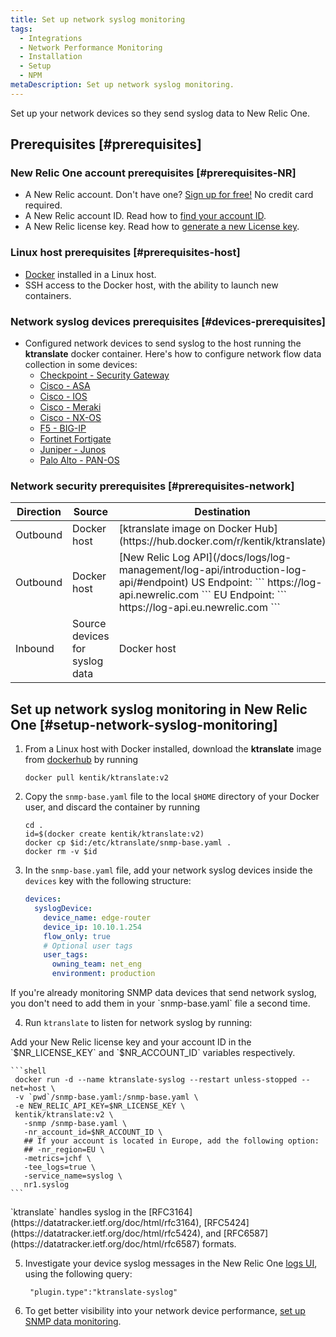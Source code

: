 ```yaml
---
title: Set up network syslog monitoring
tags:
  - Integrations
  - Network Performance Monitoring
  - Installation
  - Setup
  - NPM
metaDescription: Set up network syslog monitoring.
---
```


Set up your network devices so they send syslog data to New Relic One.

## Prerequisites [#prerequisites]

### New Relic One account prerequisites [#prerequisites-NR]

- A New Relic account. Don't have one? [Sign up for free!](https://newrelic.com/signup) No credit card required.
- A New Relic account ID. Read how to [find your account ID](/docs/accounts/accounts-billing/account-setup/account-id/).
- A New Relic license key. Read how to [generate a new License key](/docs/apis/intro-apis/new-relic-api-keys/#ingest-license-key).

### Linux host prerequisites [#prerequisites-host]

- [Docker](https://docs.docker.com/engine/install/) installed in a Linux host.
- SSH access to the Docker host, with the ability to launch new containers.

### Network syslog devices prerequisites [#devices-prerequisites]

- Configured network devices to send syslog to the host running the **ktranslate** docker container. Here's how to configure network flow data collection in some devices:
  - [Checkpoint - Security Gateway](https://sc1.checkpoint.com/documents/R80.40/WebAdminGuides/EN/CP_R80.40_LoggingAndMonitoring_AdminGuide/opics-LMG/Working-with-Syslog-Servers.htm)
  - [Cisco - ASA](https://www.cisco.com/c/en/us/support/docs/security/pix-500-series-security-appliances/63884-config-asa-00.html)
  - [Cisco - IOS](https://community.cisco.com/t5/networking-documents/how-to-configure-logging-in-cisco-ios/ta-p/3132434)
  - [Cisco - Meraki](https://documentation.meraki.com/General_Administration/Monitoring_and_Reporting/Syslog_Server_Overview_and_Configuration)
  - [Cisco - NX-OS](https://www.cisco.com/c/en/us/td/docs/switches/datacenter/nexus9000/sw/6-x/system_management/configuration/guide/_Cisco_Nexus_9000_Series_NX-OS_System_Management_Configuration_Guide/sm_5syslog.html)
  - [F5 - BIG-IP](https://support.f5.com/csp/article/K13080)
  - [Fortinet Fortigate](https://help.fortinet.com/fadc/4-5-1/olh/Content/FortiADC/handbook/log_remote.htm)
  - [Juniper - Junos](https://www.juniper.net/documentation/us/en/software/junos/network-mgmt/topics/ref/statement/syslog-edit-system.html)
  - [Palo Alto - PAN-OS](https://docs.paloaltonetworks.com/pan-os/10-1/pan-os-admin/monitoring/use-syslog-for-monitoring/onfigure-syslog-monitoring.html)

### Network security prerequisites [#prerequisites-network]

<table>
  <thead>
    <tr>
      <th style={{ width: '100px' }}>Direction</th>
      <th>Source</th>
      <th>Destination</th>
      <th>Ports</th>
      <th>Protocol</th>
    </tr>
  </thead>
  <tbody>
    <tr>
      <td>Outbound</td>
      <td>Docker host</td>
      <td>
        [ktranslate image on Docker
        Hub](https://hub.docker.com/r/kentik/ktranslate)
      </td>
      <td>443</td>
      <td>TCP</td>
    </tr>
    <tr>
      <td>Outbound</td>
      <td>Docker host</td>
      <td>
        [New Relic Log
        API](/docs/logs/log-management/log-api/introduction-log-api/#endpoint)
        US Endpoint: ``` https://log-api.newrelic.com ``` EU Endpoint: ```
        https://log-api.eu.newrelic.com ```
      </td>
      <td>443</td>
      <td>TCP</td>
    </tr>
    <tr>
      <td>Inbound</td>
      <td>Source devices for syslog data</td>
      <td>Docker host</td>
      <td>514 (default)</td>
      <td>UDP</td>
    </tr>
  </tbody>
</table>

## Set up network syslog monitoring in New Relic One [#setup-network-syslog-monitoring]

1. From a Linux host with Docker installed, download the **ktranslate** image from [dockerhub](https://hub.docker.com/) by running

    ```shell
    docker pull kentik/ktranslate:v2
    ```

2. Copy the `snmp-base.yaml` file to the local `$HOME` directory of your Docker user, and discard the container by running


    ```shell
    cd .
    id=$(docker create kentik/ktranslate:v2)
    docker cp $id:/etc/ktranslate/snmp-base.yaml .
    docker rm -v $id
    ```

3. In the `snmp-base.yaml` file, add your network syslog devices inside the `devices` key with the following structure:

    ```yaml
    devices:
      syslogDevice:
        device_name: edge-router
        device_ip: 10.10.1.254
        flow_only: true
        # Optional user tags
        user_tags:
          owning_team: net_eng
          environment: production
    ```

<Callout variant="tip">
  If you're already monitoring SNMP data devices that send network syslog,
  you don't need to add them in your `snmp-base.yaml` file a second time.
</Callout>

4. Run `ktranslate` to listen for network syslog by running:

<Callout variant="tip">
  Add your New Relic license key and your account ID in the `$NR_LICENSE_KEY`
  and `$NR_ACCOUNT_ID` variables respectively.
</Callout>

    ```shell
     docker run -d --name ktranslate-syslog --restart unless-stopped --net=host \
     -v `pwd`/snmp-base.yaml:/snmp-base.yaml \
     -e NEW_RELIC_API_KEY=$NR_LICENSE_KEY \
     kentik/ktranslate:v2 \
       -snmp /snmp-base.yaml \
       -nr_account_id=$NR_ACCOUNT_ID \
       ## If your account is located in Europe, add the following option:
       ## -nr_region=EU \
       -metrics=jchf \
       -tee_logs=true \
       -service_name=syslog \
       nr1.syslog
    ```

<Callout variant="tip">
  `ktranslate` handles syslog in the [RFC3164](https://datatracker.ietf.org/doc/html/rfc3164), [RFC5424](https://datatracker.ietf.org/doc/html/rfc5424), and [RFC6587](https://datatracker.ietf.org/doc/html/rfc6587) formats.
</Callout>

5. Investigate your device syslog messages in the New Relic One [logs UI](/docs/logs/ui-data/use-logs-ui), using the following query:

    ```
     "plugin.type":"ktranslate-syslog"
    ```

6. To get better visibility into your network device performance, [set up SNMP data monitoring](/docs/network-performance-monitoring/setup-performance-monitoring/snmp-performance-monitoring).
